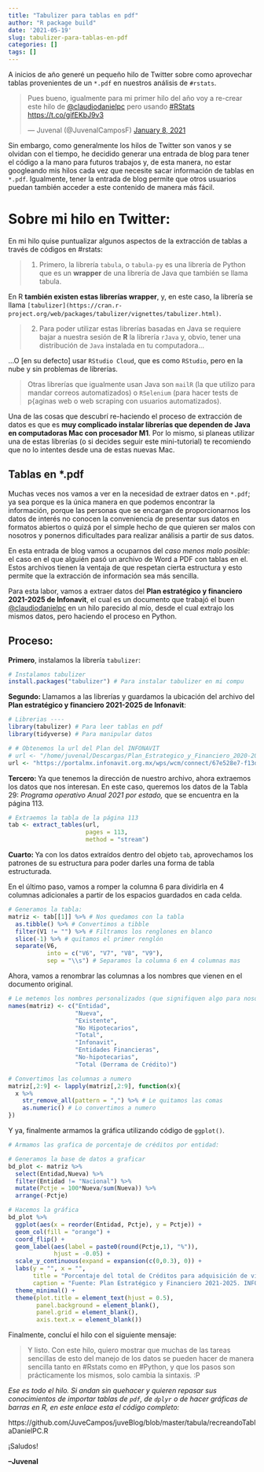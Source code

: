 ```yaml
---
title: "Tabulizer para tablas en pdf"
author: "R package build"
date: '2021-05-19'
slug: tabulizer-para-tablas-en-pdf
categories: []
tags: []
---
```


A inicios de año generé un pequeño hilo de Twitter sobre como aprovechar tablas provenientes de un `*.pdf` en nuestros análisis de `#rstats`. 

<blockquote class="twitter-tweet"><p lang="es" dir="ltr">Pues bueno, igualmente para mi primer hilo del año voy a re-crear este hilo de <a href="https://twitter.com/claudiodanielpc?ref_src=twsrc%5Etfw">@claudiodanielpc</a> pero usando <a href="https://twitter.com/hashtag/RStats?src=hash&amp;ref_src=twsrc%5Etfw">#RStats</a> <a href="https://t.co/gifEKbJ9v3">https://t.co/gifEKbJ9v3</a></p>&mdash; Juvenal (@JuvenalCamposF) <a href="https://twitter.com/JuvenalCamposF/status/1347367599508647939?ref_src=twsrc%5Etfw">January 8, 2021</a></blockquote> <script async src="https://platform.twitter.com/widgets.js" charset="utf-8"></script>

Sin embargo, como generalmente los hilos de Twitter son vanos y se olvidan con el tiempo, he decidido generar una entrada de blog para tener el código a la mano para futuros trabajos y, de esta manera, no estar googleando mis hilos cada vez que necesite sacar información de tablas en `*.pdf`. Igualmente, tener la entrada de blog permite que otros usuarios puedan también acceder a este contenido de manera más fácil.


# Sobre mi hilo en Twitter: 

En mi hilo quise puntualizar algunos aspectos de la extracción de tablas a través de códigos en #rstats: 

> 1. Primero, la librería `tabula`, o `tabula-py` es una librería de Python que es un **wrapper** de una librería de Java que también se llama tabula.

En R **también existen estas librerías wrapper**, y, en este caso, la librería se llama `[tabulizer](https://cran.r-project.org/web/packages/tabulizer/vignettes/tabulizer.html)`.

> 2. Para poder utilizar estas librerías basadas en Java se requiere bajar a nuestra sesión de **R** la librería `rJava` y, obvio, tener una distribución de `Java` instalada en tu computadora...

...O [en su defecto] usar `RStudio Cloud`, que es como `RStudio`, pero en la nube y sin problemas de librerías.

> Otras librerías que igualmente usan Java son `mailR` (la que utilizo para mandar correos automatizados) o `RSelenium` (para hacer tests de p{aginas web o web scraping con usuarios automatizados).

Una de las cosas que descubrí re-haciendo el proceso de extracción de datos es que es **muy complicado instalar librerías que dependen de Java en computadoras Mac con procesador M1**. Por lo mismo, si planeas utilizar una de estas librerías (o si decides seguir este mini-tutorial) te recomiendo que no lo intentes desde una de estas nuevas Mac. 

## Tablas en *.pdf

Muchas veces nos vamos a ver en la necesidad de extraer datos en `*.pdf`; ya sea porque es la única manera en que podemos encontrar la información, porque las personas que se encargan de proporcionarnos los datos de interés no conocen la conveniencia de presentar sus datos en formatos abiertos o quizá por el simple hecho de que quieren ser malos con nosotros y ponernos dificultades para realizar análisis a partir de sus datos.

En esta entrada de blog vamos a ocuparnos del _caso menos malo posible_: el caso en el que alguién pasó un archivo de Word a PDF con tablas en el. Estos archivos tienen la ventaja de que respetan cierta estructura y esto permite que la extracción de información sea más sencilla. 

Para esta labor, vamos a extraer datos del **Plan estratégico y financiero 2021-2025 de Infonavit**, el cual es un documento que trabajó el buen <a href = 'https://twitter.com/claudiodanielpc'>@claudiodanielpc</a> en un hilo parecido al mío, desde el cual extrajo los mismos datos, pero haciendo el proceso en Python. 

## Proceso: 

**Primero**, instalamos la librería `tabulizer`: 

```r
# Instalamos tabulizer 
install.packages("tabulizer") # Para instalar tabulizer en mi compu
```

**Segundo: ** Llamamos a las librerías y guardamos la ubicación del archivo del **Plan estratégico y financiero 2021-2025 de Infonavit**: 

```r
# Librerias ---- 
library(tabulizer) # Para leer tablas en pdf
library(tidyverse) # Para manipular datos

# # Obtenemos la url del Plan del INFONAVIT
# url <- "/home/juvenal/Descargas/Plan_Estrategico_y_Financiero_2020-2024.pdf"
url <- "https://portalmx.infonavit.org.mx/wps/wcm/connect/67e528e7-f13d-4dbf-a668-b29a594351c3/Plan_Estrategico_y_Financiero_2020-2024.pdf?MOD=AJPERES&CVID=mYkHiU3"

```

**Tercero: ** Ya que tenemos la dirección de nuestro archivo, ahora extraemos los datos que nos interesan. En este caso, queremos los datos de la Tabla 29: _Programa operativo Anual 2021 por estado,_ que se encuentra en la página 113.

```r
# Extraemos la tabla de la página 113
tab <- extract_tables(url, 
                      pages = 113, 
                      method = "stream")
```

**Cuarto: ** Ya con los datos extraídos dentro del objeto `tab`, aprovechamos los patrones de su estructura para poder darles una forma de tabla estructurada. 

En el último paso, vamos a romper la columna 6 para dividirla en 4 columnas adicionales a partir de los espacios guardados en cada celda. 

```r
# Generamos la tabla: 
matriz <- tab[[1]] %>% # Nos quedamos con la tabla
  as.tibble() %>% # Convertimos a tibble
  filter(V1 != "") %>% # Filtramos los renglones en blanco
  slice(-1) %>% # quitamos el primer renglón
  separate(V6, 
           into = c("V6", "V7", "V8", "V9"), 
           sep = "\\s") # Separamos la columna 6 en 4 columnas mas
```

Ahora, vamos a renombrar las columnas a los nombres que vienen en el documento original. 

```r
# Le metemos los nombres personalizados (que signifiquen algo para nosotros)
names(matriz) <- c("Entidad", 
                   "Nueva", 
                   "Existente", 
                   "No Hipotecarios", 
                   "Total", 
                   "Infonavit", 
                   "Entidades Financieras", 
                   "No-hipotecarias", 
                   "Total (Derrama de Crédito)")

# Convertimos las columnas a numero
matriz[,2:9] <- lapply(matriz[,2:9], function(x){
  x %>% 
    str_remove_all(pattern = ",") %>% # Le quitamos las comas
    as.numeric() # Lo convertimos a numero
})

```

Y ya, finalmente armamos la gráfica utilizando código de `ggplot()`.

```r
# Armamos las grafica de porcentaje de créditos por entidad:

# Generamos la base de datos a graficar
bd_plot <- matriz %>% 
  select(Entidad,Nueva) %>% 
  filter(Entidad != "Nacional") %>% 
  mutate(Pctje = 100*Nueva/sum(Nueva)) %>% 
  arrange(-Pctje) 

# Hacemos la gráfica
bd_plot %>% 
  ggplot(aes(x = reorder(Entidad, Pctje), y = Pctje)) + 
  geom_col(fill = "orange") + 
  coord_flip() + 
  geom_label(aes(label = paste0(round(Pctje,1), "%")), 
             hjust = -0.05) + 
  scale_y_continuous(expand = expansion(c(0,0.3), 0)) + 
  labs(y = "", x = "", 
       title = "Porcentaje del total de Créditos para adquisición de vivienda nueva\npor Entidad Federativa, 2021", 
       caption = "Fuente: Plan Estratégico y Financiero 2021-2025. INFONAVIT. ") +
  theme_minimal() + 
  theme(plot.title = element_text(hjust = 0.5), 
        panel.background = element_blank(), 
        panel.grid = element_blank(),
        axis.text.x = element_blank())
```
Finalmente, concluí el hilo con el siguiente mensaje: 

> Y listo. Con este hilo, quiero mostrar que muchas de las tareas sencillas de esto del manejo de los datos se pueden hacer de manera sencilla tanto en #Rstats como en #Python, y que los pasos son prácticamente los mismos, solo cambia la sintaxis. :P

_Ese es todo el hilo. Si andan sin quehacer y quieren repasar sus conocimientos de importar tablas de `pdf`, de `dplyr` o de hacer gráficas de barras en R, en este enlace esta el código completo:_ 

https://github.com/JuveCampos/juveBlog/blob/master/tabula/recreandoTablaDanielPC.R

¡Saludos!

**--Juvenal**
